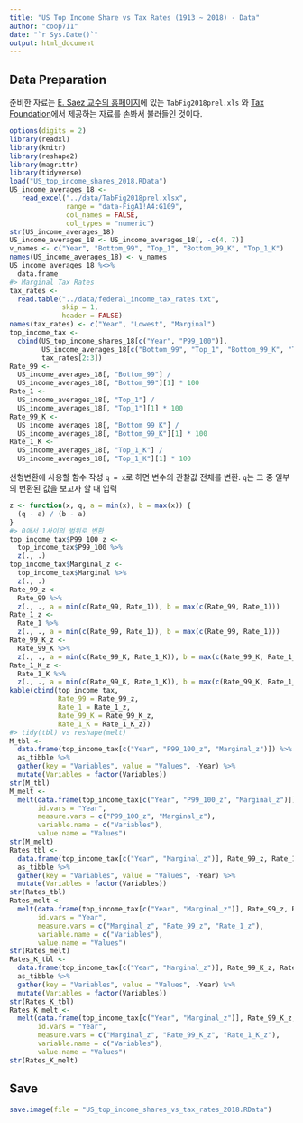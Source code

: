 ```yaml
---
title: "US Top Income Share vs Tax Rates (1913 ~ 2018) - Data"
author: "coop711"
date: "`r Sys.Date()`"
output: html_document
---
```


## Data Preparation

준비한 자료는  [E. Saez 교수의 홈페이지](http://elsa.berkeley.edu/~saez/)에 있는 `TabFig2018prel.xls` 와 [Tax Foundation](http://taxfoundation.org/)에서 제공하는 자료를 손봐서 불러들인 것이다. 

```r
options(digits = 2)
library(readxl)
library(knitr)
library(reshape2)
library(magrittr)
library(tidyverse)
load("US_top_income_shares_2018.RData")
US_income_averages_18 <- 
   read_excel("../data/TabFig2018prel.xlsx", 
              range = "data-FigA1!A4:G109",
              col_names = FALSE,
              col_types = "numeric")
str(US_income_averages_18)
US_income_averages_18 <- US_income_averages_18[, -c(4, 7)]
v_names <- c("Year", "Bottom_99", "Top_1", "Bottom_99_K", "Top_1_K")
names(US_income_averages_18) <- v_names
US_income_averages_18 %<>%
  data.frame
#> Marginal Tax Rates
tax_rates <- 
  read.table("../data/federal_income_tax_rates.txt", 
             skip = 1,
             header = FALSE)
names(tax_rates) <- c("Year", "Lowest", "Marginal")
top_income_tax <- 
  cbind(US_top_income_shares_18[c("Year", "P99_100")],
        US_income_averages_18[c("Bottom_99", "Top_1", "Bottom_99_K", "Top_1_K")], 
        tax_rates[2:3])
Rate_99 <- 
  US_income_averages_18[, "Bottom_99"] / 
  US_income_averages_18[, "Bottom_99"][1] * 100
Rate_1 <- 
  US_income_averages_18[, "Top_1"] /
  US_income_averages_18[, "Top_1"][1] * 100
Rate_99_K <- 
  US_income_averages_18[, "Bottom_99_K"] / 
  US_income_averages_18[, "Bottom_99_K"][1] * 100
Rate_1_K <- 
  US_income_averages_18[, "Top_1_K"] / 
  US_income_averages_18[, "Top_1_K"][1] * 100
```

선형변환에 사용할 함수 작성  `q = x`로 하면 변수의 관찰값 전체를 변환. `q`는 그 중 일부의 변환된 값을 보고자 할 때 입력

```r
z <- function(x, q, a = min(x), b = max(x)) {
  (q - a) / (b - a)
}
#> 0애서 1사이의 범위로 변환
top_income_tax$P99_100_z <- 
  top_income_tax$P99_100 %>%
  z(., .)
top_income_tax$Marginal_z <- 
  top_income_tax$Marginal %>%
  z(., .)
Rate_99_z <- 
  Rate_99 %>%
  z(., ., a = min(c(Rate_99, Rate_1)), b = max(c(Rate_99, Rate_1)))
Rate_1_z <- 
  Rate_1 %>%
  z(., ., a = min(c(Rate_99, Rate_1)), b = max(c(Rate_99, Rate_1)))
Rate_99_K_z <- 
  Rate_99_K %>%
  z(., ., a = min(c(Rate_99_K, Rate_1_K)), b = max(c(Rate_99_K, Rate_1_K)))
Rate_1_K_z <- 
  Rate_1_K %>%
  z(., ., a = min(c(Rate_99_K, Rate_1_K)), b = max(c(Rate_99_K, Rate_1_K)))
kable(cbind(top_income_tax, 
            Rate_99 = Rate_99_z, 
            Rate_1 = Rate_1_z, 
            Rate_99_K = Rate_99_K_z, 
            Rate_1_K = Rate_1_K_z))
#> tidy(tbl) vs reshape(melt)
M_tbl <- 
  data.frame(top_income_tax[c("Year", "P99_100_z", "Marginal_z")]) %>%
  as_tibble %>%
  gather(key = "Variables", value = "Values", -Year) %>%
  mutate(Variables = factor(Variables))
str(M_tbl)
M_melt <- 
  melt(data.frame(top_income_tax[c("Year", "P99_100_z", "Marginal_z")]),
       id.vars = "Year", 
       measure.vars = c("P99_100_z", "Marginal_z"),
       variable.name = c("Variables"),
       value.name = "Values")
str(M_melt)
Rates_tbl <- 
  data.frame(top_income_tax[c("Year", "Marginal_z")], Rate_99_z, Rate_1_z) %>%
  as_tibble %>%
  gather(key = "Variables", value = "Values", -Year) %>%
  mutate(Variables = factor(Variables))
str(Rates_tbl)
Rates_melt <- 
  melt(data.frame(top_income_tax[c("Year", "Marginal_z")], Rate_99_z, Rate_1_z),
       id.vars = "Year", 
       measure.vars = c("Marginal_z", "Rate_99_z", "Rate_1_z"),
       variable.name = c("Variables"),
       value.name = "Values")
str(Rates_melt)
Rates_K_tbl <- 
  data.frame(top_income_tax[c("Year", "Marginal_z")], Rate_99_K_z, Rate_1_K_z) %>%
  as_tibble %>%
  gather(key = "Variables", value = "Values", -Year) %>%
  mutate(Variables = factor(Variables))
str(Rates_K_tbl)
Rates_K_melt <- 
  melt(data.frame(top_income_tax[c("Year", "Marginal_z")], Rate_99_K_z, Rate_1_K_z),
       id.vars = "Year", 
       measure.vars = c("Marginal_z", "Rate_99_K_z", "Rate_1_K_z"),
       variable.name = c("Variables"),
       value.name = "Values")
str(Rates_K_melt)
```

## Save

```r
save.image(file = "US_top_income_shares_vs_tax_rates_2018.RData")
```

